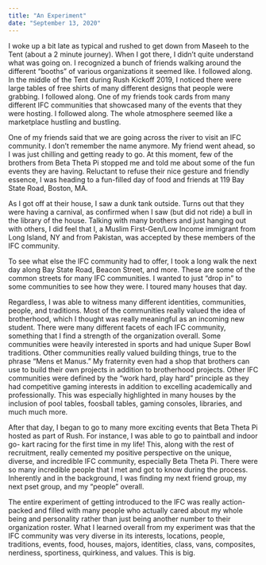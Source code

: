 ```yaml
---
title: "An Experiment"
date: "September 13, 2020"
---
```


I woke up a bit late as typical and rushed to get down from Maseeh to the Tent (about a 2 minute journey). When I got there, I didn’t quite understand what was going on. I recognized a bunch of friends walking around the different “booths” of various organizations it seemed like. I followed along. In the middle of the Tent during Rush Kickoff 2019, I noticed there were large tables of free shirts of many different designs that people were grabbing. I followed along. One of my friends took cards from many different IFC communities that showcased many of the events that they were hosting. I followed along. The whole atmosphere seemed like a marketplace hustling and bustling. 

One of my friends said that we are going across the river to visit an IFC community. I don’t remember the name anymore. My friend went ahead, so I was just chilling and getting ready to go. At this moment, few of the brothers from Beta Theta Pi stopped me and told me about some of the fun events they are having. Reluctant to refuse their nice gesture and friendly essence,  I was heading to a fun-filled day of food and friends at 119 Bay State Road, Boston, MA. 

As I got off at their house, I saw a dunk tank outside. Turns out that they were having a carnival, as confirmed when I saw (but did not ride) a bull in the library of the house. Talking with many brothers and just hanging out with others, I did feel that I, a Muslim First-Gen/Low Income immigrant from Long Island, NY and from Pakistan, was accepted by these members of the IFC community.

To see what else the IFC community had to offer, I took a long walk the next day along Bay State Road, Beacon Street, and more. These are some of the common streets for many IFC communities. I wanted to just “drop in” to some communities to see how they were. I toured many houses that day. 

Regardless, I was able to witness many different identities, communities, people, and traditions. Most of the communities really valued the idea of brotherhood, which I thought was really meaningful as an incoming new student. There were many different facets of each IFC community, something that I find a strength of the organization overall. Some communities were heavily interested in sports and had unique Super Bowl traditions. Other communities really valued building things, true to the phrase “Mens et Manus.” My fraternity even had a shop that brothers can use to build their own projects in addition to brotherhood projects. Other IFC communities were defined by the “work hard, play hard” principle as they had competitive gaming interests in addition to excelling academically and professionally. This was especially highlighted in many houses by the inclusion of pool tables, foosball tables, gaming consoles, libraries, and much much more. 

After that day, I began to go to many more exciting events that Beta Theta Pi hosted as part of Rush. For instance, I was able to go to paintball and indoor go- kart racing for the first time in my life! This, along with the rest of recruitment,  really cemented my positive perspective on the unique, diverse, and incredible IFC community, especially Beta Theta Pi. There were so many incredible people that I met and got to know during the process. Inherently and in the background, I was finding my next friend group, my next pset group, and my “people” overall.

The entire experiment of getting introduced to the IFC was really action-packed and filled with many people who actually cared about my whole being and personality rather than just being another number to their organization roster. What I learned overall from my experiment was that the IFC community was very diverse in its interests, locations, people, traditions, events, food, houses, majors, identities, class, vans, composites, nerdiness, sportiness, quirkiness, and values. This is big. 

